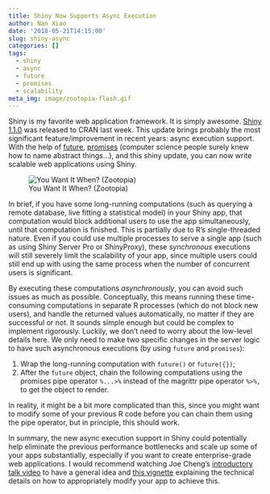 ```yaml
---
title: Shiny Now Supports Async Execution
author: Nan Xiao
date: '2018-05-21T14:15:00'
slug: shiny-async
categories: []
tags:
  - shiny
  - async
  - future
  - promises
  - scalability
meta_img: image/zootopia-flash.gif
---
```


Shiny is my favorite web application framework. It is simply awesome. [Shiny 1.1.0](https://shiny.rstudio.com/reference/shiny/1.1.0/upgrade.html) was released to CRAN last week. This update brings probably the most significant feature/improvement in recent years: async execution support. With the help of [future](https://github.com/futureverse/future), [promises](https://github.com/rstudio/promises) (computer science people surely knew how to name abstract things...), and this shiny update, you can now write scalable web applications using Shiny.

<div class="text-center">
![You Want It When? (Zootopia)](/image/zootopia-flash.gif)
</div>

In brief, if you have some long-running computations (such as querying a remote database, live fitting a statistical model) in your Shiny app, that computation would block additional users to use the app simultaneously, until that computation is finished. This is partially due to R's single-threaded nature. Even if you could use multiple processes to serve a single app (such as using Shiny Server Pro or ShinyProxy), these _synchronous_ executions will still severely limit the scalability of your app, since multiple users could still end up with using the same process when the number of concurrent users is significant.

By executing these computations _asynchronously_, you can avoid such issues as much as possible. Conceptually, this means running these time-consuming computations in separate R processes (which do not block new users), and handle the returned values automatically, no matter if they are successful or not. It sounds simple enough but could be complex to implement rigorously. Luckily, we don't need to worry about the low-level details here. We only need to make two specific changes in the server logic to have such asynchronous executions (by using `future` and `promises`):

1. Wrap the long-running computation with `future()` or `future({})`;
2. After the `future` object, chain the following computations using the promises pipe operator `%...>%` instead of the magrittr pipe operator `%>%,` to get the object to render.

In reality, it might be a bit more complicated than this, since you might want to modify some of your previous R code before you can chain them using the pipe operator, but in principle, this should work.

In summary, the new async execution support in Shiny could potentially help eliminate the previous performance bottlenecks and scale up some of your apps substantially, especially if you want to create enterprise-grade web applications. I would recommend watching Joe Cheng's [introductory talk video](https://resources.rstudio.com/resources/webinars/scaling-shiny-apps-with-asynchronous-programming/) to have a general idea and [this vignette](https://rstudio.github.io/promises/articles/promises_06_shiny.html) explaining the technical details on how to appropriately modify your app to achieve this.
